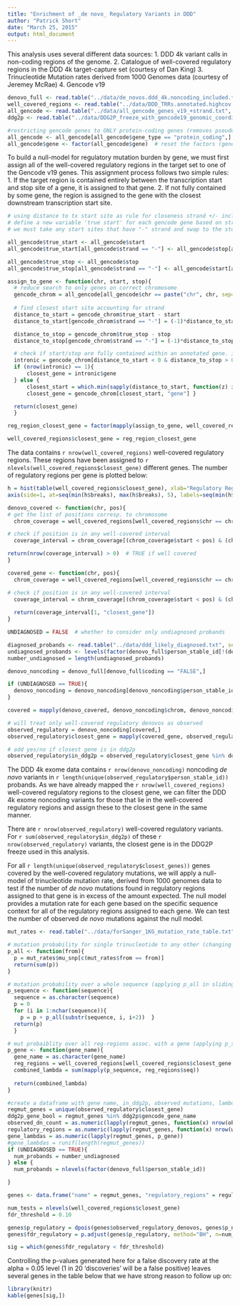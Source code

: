 ```yaml
---
title: "Enrichment of _de novo_ Regulatory Variants in DDD"
author: "Patrick Short"
date: "March 25, 2015"
output: html_document
---
```


This analysis uses several different data sources:
1. DDD 4k variant calls in non-coding regions of the genome.
2. Catalogue of well-covered regulatory regions in the DDD 4k target-capture set (courtesy of Dan King)
3. Trinucleotide Mutation rates derived from 1000 Genomes data (courtesy of Jeremey McRae)
4. Gencode v19

```r
denovo_full <- read.table("../data/de_novos.ddd_4k.noncoding_included.txt", sep="\t", header=TRUE )
well_covered_regions <- read.table("../data/DDD_TRRs.annotated.highcov.sequence.txt", sep="\t", header=TRUE)
all_gencode <- read.table("../data/all_gencode_genes_v19_+strand.txt", sep="\t", header=TRUE)
ddg2p <- read.table("../data/DDG2P_freeze_with_gencode19_genomic_coordinates_20141118_fixed.txt", sep="\t", header=TRUE)

#restricting gencode genes to ONLY protein-coding genes (removes pseudogenes, lincRNA, etc.)
all_gencode <- all_gencode[all_gencode$gene_type == "protein_coding",]
all_gencode$gene <- factor(all_gencode$gene)  # reset the factors (gene names)

```

To build a null-model for regulatory mutation burden by gene, we must first assign all of the well-covered regulatory regions in the target set to one of the Gencode v19 genes. This assignment process follows two simple rules:
1. If the target region is contained entirely between the transcription start and stop site of a gene, it is assigned to that gene.
2. If not fully contained by some gene, the region is assigned to the gene with the closest downstream transcription start site.

```r
# using distance to tx start site as rule for closeness strand +/- included
# define a new variable 'true start' for each gencode gene based on strand
# we must take any start sites that have "-" strand and swap to the stop site. will have to negate this later on.

all_gencode$true_start <- all_gencode$start
all_gencode$true_start[all_gencode$strand == "-"] <- all_gencode$stop[all_gencode$strand == "-"]

all_gencode$true_stop <- all_gencode$stop
all_gencode$true_stop[all_gencode$strand == "-"] <- all_gencode$start[all_gencode$strand == "-"]

assign_to_gene <- function(chr, start, stop){
  # reduce search to only genes on correct chromosome
  gencode_chrom = all_gencode[all_gencode$chr == paste("chr", chr, sep=""),] # paste to add chr
  
  # find closest start site accounting for strand
  distance_to_start = gencode_chrom$true_start - start
  distance_to_start[gencode_chrom$strand == "-"] = (-1)*distance_to_start[gencode_chrom$strand == "-"]

  distance_to_stop = gencode_chrom$true_stop - stop
  distance_to_stop[gencode_chrom$strand == "-"] = (-1)*distance_to_stop[gencode_chrom$strand == "-"]

  # check if start/stop are fully contained within an annotated gene. if so, assign this intronic region to that gene instead
  intronic = gencode_chrom[distance_to_start < 0 & distance_to_stop > 0,]
  if (nrow(intronic) == 1){
      closest_gene = intronic$gene
  } else {
      closest_start = which.min(sapply(distance_to_start, function(z) if (z > 0) z else Inf))
      closest_gene = gencode_chrom[closest_start, "gene"] }

  return(closest_gene)
  }

```

```r
reg_region_closest_gene = factor(mapply(assign_to_gene, well_covered_regions$chr, well_covered_regions$start, well_covered_regions$stop)) # returns a vector of gene names, one for each well-covered regulatory region

well_covered_regions$closest_gene = reg_region_closest_gene

```

The data contains `r nrow(well_covered_regions)` well-covered regulatory regions. These regions have been assigned to `r nlevels(well_covered_regions$closest_gene)` different genes. The number of regulatory regions per gene is plotted below:

```r
h = hist(table(well_covered_regions$closest_gene), xlab="Regulatory Regions per Gene", main="Most Genes Are Assigned 1-5 Regulatory Regions")
axis(side=1, at=seq(min(h$breaks), max(h$breaks), 5), labels=seq(min(h$breaks),max(h$breaks),5))

```

```r
denovo_covered <- function(chr, pos){
# get the list of positions corresp. to chromosome
  chrom_coverage = well_covered_regions[well_covered_regions$chr == chr,]

# check if position is in any well-covered interval
  coverage_interval = chrom_coverage[(chrom_coverage$start < pos) & (chrom_coverage$stop > pos),]

return(nrow(coverage_interval) > 0)  # TRUE if well covered
}

covered_gene <- function(chr, pos){
  chrom_coverage = well_covered_regions[well_covered_regions$chr == chr,]

# check if position is in any well-covered interval
  coverage_interval = chrom_coverage[(chrom_coverage$start < pos) & (chrom_coverage$stop > pos),]
  
  return(coverage_interval[1, "closest_gene"])
}
```

```r
UNDIAGNOSED = FALSE  # whether to consider only undiagnosed probands

diagnosed_probands <- read.table("../data/ddd_likely_diagnosed.txt", sep="\t", header=TRUE)
undiagnosed_probands <- levels(factor(denovo_full$person_stable_id[!(denovo_full$person_stable_id %in% diagnosed_probands$person_id)]))
number_undiagnosed = length(undiagnosed_probands)

denovo_noncoding = denovo_full[denovo_full$coding == "FALSE",]

if (UNDIAGNOSED == TRUE){
  denovo_noncoding = denovo_noncoding[denovo_noncoding$person_stable_id %in% undiagnosed_probands,]
}

covered = mapply(denovo_covered, denovo_noncoding$chrom, denovo_noncoding$pos)

# will treat only well-covered regulatory denovos as observed
observed_regulatory = denovo_noncoding[covered,]
observed_regulatory$closest_gene = mapply(covered_gene, observed_regulatory$chr, observed_regulatory$pos)

# add yes/no if closest gene is in ddg2p
observed_regulatory$in_ddg2p = observed_regulatory$closest_gene %in% ddg2p$gencode_gene_name

```

The DDD 4k exome data contains `r nrow(denovo_noncoding)` noncoding _de novo_ variants in `r length(unique(observed_regulatory$person_stable_id))` probands. As we have already mapped the `r nrow(well_covered_regions)` well-covered regulatory regions to the closest gene, we can filter the DDD 4k exome noncoding variants for those that lie in the well-covered regulatory regions and assign these to the closest gene in the same manner.

There are `r nrow(observed_regulatory)` well-covered regulatory variants. For `r sum(observed_regulatory$in_ddg2p)` of these `r nrow(observed_regulatory)` variants, the closest gene is in the DDG2P freeze used in this analysis.

For all `r length(unique(observed_regulatory$closest_genes))` genes covered by the well-covered regulatory mutations, we will apply a null-model of trinucleotide mutation rate, derived from 1000 genomes data to test if the number of _de novo_ mutations found in regulatory regions assigned to that gene is in excess of the amount expected. The null model provides a mutation rate for each gene based on the specific sequence context for all of the regulatory regions assigned to each gene. We can test the number of observed _de novo_ mutations against the null model.

```r
mut_rates <- read.table("../data/forSanger_1KG_mutation_rate_table.txt", header=TRUE)

# mutation probability for single trinucleotide to any other (changing middle base)
p_all <- function(from){
  p = mut_rates$mu_snp[c(mut_rates$from == from)]
  return(sum(p))
}

# mutation probability over a whole sequence (applying p_all in sliding window)
p_sequence <- function(sequence){
  sequence = as.character(sequence)
  p = 0
  for (i in 1:nchar(sequence)){
    p = p + p_all(substr(sequence, i, i+2))  }
  return(p)
  }

# mut probaiblity over all reg-regions assoc. with a gene (applying p_sequence for all seq)
p_gene <- function(gene_name){
  gene_name = as.character(gene_name)
  reg_regions = well_covered_regions[well_covered_regions$closest_gene == gene_name,]
  combined_lambda = sum(mapply(p_sequence, reg_regions$seq))
  
  return(combined_lambda)
}
```

```r

#create a dataframe with gene name, in_ddg2p, observed mutations, lambda value
regmut_genes = unique(observed_regulatory$closest_gene)
ddg2p_gene_bool = regmut_genes %in% ddg2p$gencode_gene_name
observed_dn_count = as.numeric(lapply(regmut_genes, function(x) nrow(observed_regulatory[observed_regulatory$closest_gene == x,])))
regulatory_regions = as.numeric(lapply(regmut_genes, function(x) nrow(well_covered_regions[well_covered_regions$closest_gene == x,])))
gene_lambdas = as.numeric(lapply(regmut_genes, p_gene))
#gene_lambdas = runif(length(regmut_genes))
if (UNDIAGNOSED == TRUE){
  num_probands = number_undiagnosed
} else {
  num_probands = nlevels(factor(denovo_full$person_stable_id))

}

genes <- data.frame("name" = regmut_genes, "regulatory_regions" = regulatory_regions , "in_ddg2p" = ddg2p_gene_bool , "observed_regulatory_denovos" = observed_dn_count, "p_null" = gene_lambdas*num_probands)
```

```r
num_tests = nlevels(well_covered_regions$closest_gene)
fdr_threshold = 0.10

genes$p_regulatory = dpois(genes$observed_regulatory_denovos, genes$p_null)
genes$fdr_regulatory = p.adjust(genes$p_regulatory, method="BH", n=num_tests)

sig = which(genes$fdr_regulatory < fdr_threshold)
```

Controlling the p-values generated here for a false discovery rate at the alpha = 0.05 level (1 in 20 'discoveries' will be a false positive) leaves several genes in the table below that we have strong reason to follow up on:

```r
library(knitr)
kable(genes[sig,])
```

